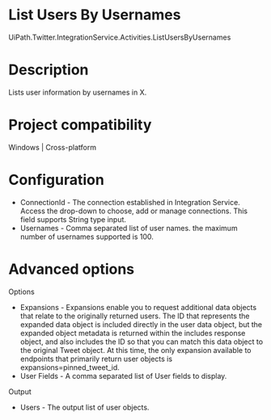 ﻿# List Users By Usernames

UiPath.Twitter.IntegrationService.Activities.ListUsersByUsernames

# Description

Lists user information by usernames in X.

# Project compatibility

Windows | Cross-platform

# Configuration

* ConnectionId - The connection established in Integration Service. Access the drop-down to choose, add or manage connections. This field supports String type input.
* Usernames - Comma separated list of user names. the maximum number of usernames supported is 100.

# Advanced options

Options

* Expansions - Expansions enable you to request additional data objects that relate to the originally returned users. The ID that represents the expanded data object is included directly in the user data object, but the expanded object metadata is returned within the includes response object, and also includes the ID so that you can match this data object to the original Tweet object. At this time, the only expansion available to endpoints that primarily return user objects is expansions=pinned_tweet_id.
* User Fields - A comma separated list of User fields to display.

Output

* Users - The output list of user objects.
